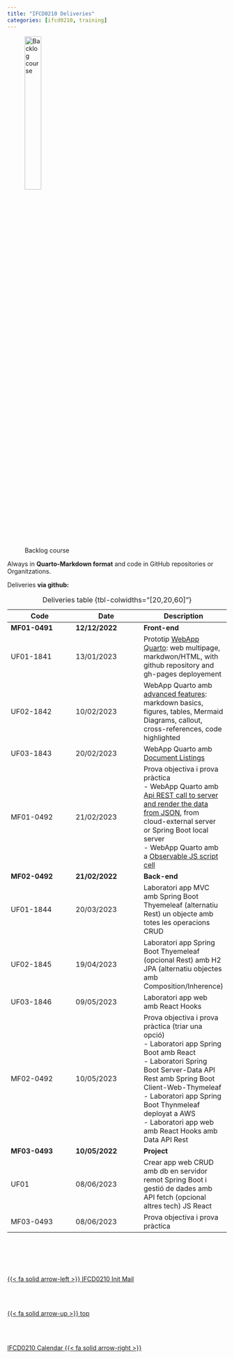 ```yaml
---
title: "IFCD0210 Deliveries"
categories: [ifcd0210, training]
---
```



![Backlog course](/images/home/deliveries.jpg){width="30%"}

Always in **Quarto-Markdown format** and code in GitHub repositories or Organitzations.

Deliveries **via github:**


| Code | Date | Description|
|---|---|---|
| **MF01-0491**  | **12/12/2022**  | **Front-end** |
| UF01-1841 | 13/01/2023  | Prototip [WebApp Quarto](/markup/markup-quarto-create.qmd): web multipage, markdwon/HTML, with github repository and gh-pages deployement |
| UF02-1842 | 10/02/2023  | WebApp Quarto amb [advanced features](/markup/markup-quarto-basics.qmd): markdown basics, figures, tables, Mermaid Diagrams, callout, cross-references, code highlighted   |
| UF03-1843 | 20/02/2023  | WebApp Quarto amb [Document Listings](https://quarto.org/docs/websites/website-listings.html){.external} |
| MF01-0492 | 21/02/2023  | Prova objectiva i prova pràctica</br>  - WebApp Quarto amb [Api REST call to server and render the data from JSON](/markup/markup-quarto-api-rest.qmd), from cloud-external server or Spring Boot local server </br>  - WebApp Quarto amb a [Observable JS script cell](/markup/markup-quarto-code.qmd#observable-js) |
| **MF02-0492**  | **21/02/2022**  | **Back-end** |
| UF01-1844 | 20/03/2023  | Laboratori app MVC amb Spring Boot Thyemeleaf (alternatiu Rest) un objecte amb totes les operacions CRUD |
| UF02-1845 | 19/04/2023  | Laboratori app Spring Boot Thyemeleaf (opcional Rest) amb H2 JPA (alternatiu objectes amb Composition/Inherence) |
| UF03-1846 | 09/05/2023  | Laboratori app web amb React Hooks |
| MF02-0492 | 10/05/2023  | Prova objectiva i prova pràctica (triar una opció)</br>  - Laboratori app Spring Boot amb React </br>  - Laboratori Spring Boot Server-Data API Rest amb Spring Boot Client-Web-Thymeleaf </br>  -  Laboratori app Spring Boot Thynmeleaf deployat a AWS </br> -  Laboratori app web amb React Hooks amb Data API Rest |
| **MF03-0493**  | **10/05/2022**  | **Project** |
| UF01 | 08/06/2023  | Crear app web CRUD amb db en servidor remot Spring Boot i gestió de dades amb API fetch (opcional altres tech) JS React |
| MF03-0493 | 08/06/2023  | Prova objectiva i prova pràctica |
: Deliveries table {tbl-colwidths="[20,20,60]"}

<!--- navLinks -->
<br><br>
<div class=row>
<br>
<div class='column left previous'>
<br>
[{{< fa solid arrow-left >}} IFCD0210 Init Mail](/ifcd0210/ifcd0210initemail.qmd)
<br>
</div>
<br>
<div class='column center'>
<br>
[{{< fa solid arrow-up >}} top](#top)
<br>
</div>
<br>
<div class='column right next'>
<br>
[IFCD0210 Calendar  {{< fa solid arrow-right >}}](/ifcd0210/ifcd0210calendar.qmd)
<br>
</div>
<br>
</div>

